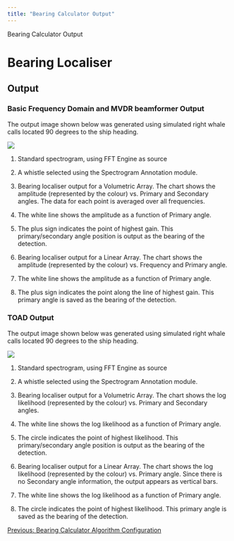 ```yaml
---
title: "Bearing Calculator Output"
---
```

Bearing Calculator Output  

Bearing Localiser
=================

Output
------

  

### Basic Frequency Domain and MVDR beamformer Output

The output image shown below was generated using simulated right whale calls located 90 degrees to the ship heading.

![](images/BL Output Beamogram.PNG)

1.  Standard spectrogram, using FFT Engine as source
    
2.  A whistle selected using the Spectrogram Annotation module.
    
3.  Bearing localiser output for a Volumetric Array. The chart shows the amplitude (represented by the colour) vs. Primary and Secondary angles. The data for each point is averaged over all frequencies.
    
4.  The white line shows the amplitude as a function of Primary angle.
    
5.  The plus sign indicates the point of highest gain. This primary/secondary angle position is output as the bearing of the detection.
    
6.  Bearing localiser output for a Linear Array. The chart shows the amplitude (represented by the colour) vs. Frequency and Primary angle.
    
7.  The white line shows the amplitude as a function of Primary angle.
    
8.  The plus sign indicates the point along the line of highest gain. This primary angle is saved as the bearing of the detection.
    

  
  

### TOAD Output

The output image shown below was generated using simulated right whale calls located 90 degrees to the ship heading.

![](images/BL TOAD Output.PNG)

1.  Standard spectrogram, using FFT Engine as source
    
2.  A whistle selected using the Spectrogram Annotation module.
    
3.  Bearing localiser output for a Volumetric Array. The chart shows the log likelihood (represented by the colour) vs. Primary and Secondary angles.
    
4.  The white line shows the log likelihood as a function of Primary angle.
    
5.  The circle indicates the point of highest likelihood. This primary/secondary angle position is output as the bearing of the detection.
    
6.  Bearing localiser output for a Linear Array. The chart shows the log likelihood (represented by the colour) vs. Primary angle. Since there is no Secondary angle information, the output appears as vertical bars.
    
7.  The white line shows the log likelihood as a function of Primary angle.
    
8.  The circle indicates the point of highest likelihood. This primary angle is saved as the bearing of the detection.
    

  
  

[Previous: Bearing Calculator Algorithm Configuration](BL_AlgoConfig.html)

